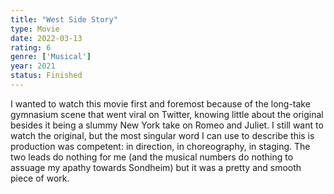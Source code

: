 ```yaml
---
title: "West Side Story"
type: Movie
date: 2022-03-13
rating: 6
genre: ['Musical']
year: 2021
status: Finished
---
```


I wanted to watch this movie first and foremost because of the long-take gymnasium scene that went viral on Twitter, knowing little about the original besides it being a slummy New York take on Romeo and Juliet. I still want to watch the original, but the most singular word I can use to describe this is production was competent: in direction, in choreography, in staging. The two leads do nothing for me (and the musical numbers do nothing to assuage my apathy towards Sondheim) but it was a pretty and smooth piece of work.
